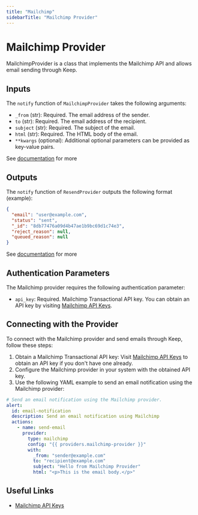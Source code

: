 ```yaml
---
title: "Mailchimp"
sidebarTitle: "Mailchimp Provider"
---
```


# Mailchimp Provider

MailchimpProvider is a class that implements the Mailchimp API and allows email sending through Keep.

## Inputs
The `notify` function of `MailchimpProvider` takes the following arguments:

- `_from` (str): Required. The email address of the sender.
- `to` (str): Required. The email address of the recipient.
- `subject` (str): Required. The subject of the email.
- `html` (str): Required. The HTML body of the email.
- `**kwargs` (optional): Additional optional parameters can be provided as key-value pairs.

See [documentation](https://mailchimp.com/docs/api-reference/emails/send-email) for more

## Outputs
The `notify` function of `ResendProvider` outputs the following format (example):

```json
{
  "email": "user@example.com",
  "status": "sent",
  "_id": "8db77476a09d4b47ae1b9bc69d1c74e3",
  "reject_reason": null,
  "queued_reason": null
}
```

See [documentation](https://mailchimp.com/developer/transactional/guides/quick-start/) for more


## Authentication Parameters
The Mailchimp provider requires the following authentication parameter:

- `api_key`: Required. Mailchimp Transactional API key. You can obtain an API key by visiting [Mailchimp API Keys](https://mandrillapp.com//settings).

## Connecting with the Provider
To connect with the Mailchimp provider and send emails through Keep, follow these steps:

1. Obtain a Mailchimp Transactional API key: Visit [Mailchimp API Keys](https://mandrillapp.com//settings) to obtain an API key if you don't have one already.
2. Configure the Mailchimp provider in your system with the obtained API key.
3. Use the following YAML example to send an email notification using the Mailchimp provider:

```yaml title=examples/alert_example.yml
# Send an email notification using the Mailchimp provider.
alert:
  id: email-notification
  description: Send an email notification using Mailchimp
  actions:
    - name: send-email
      provider:
        type: mailchimp
        config: "{{ providers.mailchimp-provider }}"
        with:
          _from: "sender@example.com"
          to: "recipient@example.com"
          subject: "Hello from Mailchimp Provider"
          html: "<p>This is the email body.</p>"
```

## Useful Links
- [Mailchimp API Keys](https://mailchimp.com/developer/transactional/guides/quick-start/#generate-your-api-key)
